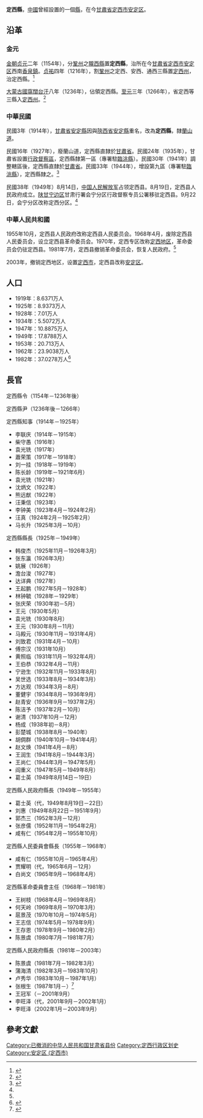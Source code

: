 {{Infobox Former Subdivision
|native_name = 
|conventional_long_name = 定西縣
|common_name = 定西縣
|subdivision = [[縣|縣]]
|nation = [[金朝|金朝]]、[[蒙古帝國|大蒙古國]]、{{Flagicon|ROC|1912}}{{ROC}}、{{PRC}}
|year_start = 1154年
|event_start = 
|date_start = 
|event1 = 省入[[定西州|定西州]]
|year_event1 = 1266年
|year_end = 2003年
|event_end = 
|date_end = 
|life_span = 1154年－1266年<br /><br />1914年－2003年
|p1 = 陇西县
|s1 = 定西州
|p2 = 安定縣 (明朝)
|flag_p2 = Flag of the Republic of China 1912-1928.svg
|s2 = 安定区 (定西市)
|flag_s2 = Flag of the People's Republic of China.svg
|image_flag = 
|image_coat = 
|image_map = 
|image_map_caption = 
|capital = 
|common_languages       = 
|stat_year1             = 
|stat_area1             = 
|stat_pop1              = 
|today = {{CHN}}[[甘肅省|甘肅省]][[定西市|定西市]][[安定区_(定西市)|安定区]]
}}
'''定西縣'''，[[中國|中國]]曾經設置的一個[[縣|縣]]，在今[[甘肅省|甘肅省]][[定西市|定西市]][[安定区_(定西市)|安定区]]。

==沿革==
===金元===
[[金朝|金朝]][[贞元_(金朝)|贞元]]二年（1154年），分[[鞏州|鞏州]]之[[隴西縣|隴西縣]]置'''定西縣'''，治所在今[[甘肅省|甘肅省]][[定西市|定西市]][[安定区_(定西市)|安定区]]西南[[香泉镇_(定西市)|香泉鎮]]。[[贞祐|贞祐]]四年（1216年），割[[鞏州|鞏州]]之定西、安西、通西三縣置[[定西州|定西州]]，治定西縣。<ref>{{cite book|author=余蔚|title=中国行政区划通史·遼金卷|location=[[上海|上海]]|publisher=复旦大学出版社|year=2012年|page=第905-909页}}</ref>

[[蒙古帝國|大蒙古國]][[窩闊台汗|窩闊台汗]]八年（1236年），佔領定西縣。[[至元_(忽必烈)|至元]]三年（1266年），省定西等三縣入[[定西州|定西州]]。<ref>{{cite book|author=李治安、薛磊|title=中国行政区划通史·元代卷|location=[[上海|上海]]|publisher=复旦大学出版社|year=2009年|page=第160-161页}}</ref>

===中華民國===
民國3年（1914年），[[甘肅省|甘肅省]][[安定縣_(明朝)|安定縣]]因與[[陝西省|陝西省]][[安定縣_(元朝)|安定縣]]重名，改為'''定西縣'''，隸[[蘭山道|蘭山道]]。

民國16年（1927年），廢蘭山道，定西縣直隸於[[甘肅省|甘肅省]]。民國24年（1935年），甘肅省設置[[行政督察區|行政督察區]]，定西縣隸第一區（專署駐[[臨洮縣|臨洮縣]]）。民國30年（1941年）調整轄區後，定西縣直隸於[[甘肅省|甘肅省]]。民國33年（1944年），增設第九區（專署駐[[臨洮縣|臨洮縣]]），定西縣隸之。<ref name=mgl>{{cite book|author=傅林祥、郑宝恒|title=中国行政区划通史·中华民国卷|location=[[上海|上海]]|publisher=复旦大学出版社|year=2007年|page=第408-418页}}</ref>

民國38年（1949年）8月14日，[[中国人民解放军|中国人民解放军]]占领定西县。8月19日，定西县人民政府成立。[[陕甘宁边区|陕甘宁边区]]甘肃行署会宁分区行政督察专员公署移驻定西县。9月22日，会宁分区改称定西分区。<ref name=dx1/>

===中華人民共和國===
1955年10月，定西县人民政府改称定西县人民委员会。1968年4月，废除定西县人民委员会，设立定西县革命委员会。1970年，定西专区改称[[定西地区|定西地区]]，革命委员会仍驻定西县。1981年7月，定西县撤销革命委员会，恢复人民政府。<ref name=dx1/>

2003年，撤销定西地区，设置[[定西市|定西市]]，定西县改称[[安定区_(定西市)|安定区]]。

==人口==
*1919年：8.6371万人
*1925年：8.9373万人
*1928年：7.01万人
*1934年：5.5072万人
*1947年：10.8875万人
*1949年：17.8788万人
*1953年：20.713万人
*1962年：23.9038万人
*1982年：37.0278万人<ref name=dx2>{{cite book|author=定西县志编纂委员会|title=定西县志|location=[[兰州|兰州]]|publisher=甘肃人民出版社|year=1990年|page=第134-135页}}</ref>

==長官==
;定西縣令（1154年－1236年後）

;定西縣尹（1236年後－1266年）

;定西縣知事（1914年－1925年）
*李联庆（1914年－1915年）
*柴守愚（1916年）
*袁光铣（1917年）
*蕭荣策（1917年－1918年）
*刘一挂（1918年－1919年）
*陈长龄（1919年－1921年6月）
*袁光铣（1921年）
*沈炳文（1922年）
*熊远猷（1922年）
*汪秉信（1923年）
*李钟美（1923年4月－1924年2月）
*汪真（1924年2月－1925年2月）
*马长升（1925年3月－10月）

;定西縣縣長（1925年－1949年）
*韩俊杰（1925年11月－1926年3月）
*张东瀛（1926年3月）
*姚展（1926年）
*澹台浚（1927年）
*达详典（1927年）
*王起鹏（1927年5月－1928年）
*林钟毓（1928年－1929年）
*张庆荣（1930年初－5月）
*王元（1930年5月）
*袁光铣（1930年8月）
*王元（1930年8月－11月）
*马殿元（1930年11月－1931年4月）
*刘致君（1931年4月－10月）
*傅宗汉（1931年10月）
*黄照临（1931年11月－1932年4月）
*王伯恭（1932年4月－11月）
*宁逊生（1932年11月－1933年8月）
*吴世选（1933年8月－1934年3月）
*方达观（1934年3月－8月）
*董健宇（1934年8月－1936年9月）
*赵青安（1936年9月－1937年2月）
*陈洁予（1937年2月－10月）
*谢清（1937年10月－12月）
*杨成（1938年初－8月）
*彭楚城（1938年8月－1940年）
*胡倜群（1940年10月－1941年4月）
*赵文焕（1941年4月－8月）
*王润生（1941年8月－1944年3月）
*王尚仁（1944年3月－1947年5月）
*阎重义（1947年5月－1949年8月）
*葛士英（1949年8月14日－19日）

;定西縣人民政府縣長（1949年－1955年）
*葛士英（代，1949年8月19日－22日）
*刘惠（1949年8月22日－1951年9月）
*郭杰三（1952年3月－12月）
*张彦儒（1952年11月－1954年2月）
*咸有仁（1954年2月－1955年10月）

;定西縣人民委員會縣長（1955年－1968年）
*咸有仁（1955年10月－1965年4月）
*贾耀明（代，1965年6月－12月）
*白尚文（1965年9月－1968年4月）

;定西縣革命委員會主任（1968年－1981年）
*王树枝（1968年4月－1969年8月）
*何天岭（1969年8月－1970年3月）
*扈景茂（1970年10月－1974年5月）
*王志信（1974年5月－1978年9月）
*王存恩（1978年9月－1980年2月）
*陈景虞（1980年7月－1981年7月）

;定西縣人民政府縣長（1981年－2003年）
*陈景虞（1981年7月－1982年3月）
*蒲海清（1982年3月－1983年10月）
*卢秀华（1983年10月－1987年1月）
*张根生（1987年1月－）<ref name=dx1>{{cite book|author=定西县志编纂委员会|title=定西县志|location=[[兰州|兰州]]|publisher=甘肃人民出版社|year=1990年|page=第252-269页}}</ref>
*王冠军（－2001年9月）
*李旺泽（代，2001年9月－2002年1月）
*李旺泽（2002年1月－2003年9月）

==參考文獻==
{{reflist|2}}

{{DEFAULTSORT:D}}
[[Category:已撤消的中华人民共和国甘肃省县份|Category:已撤消的中华人民共和国甘肃省县份]]
[[Category:定西行政区划史|Category:定西行政区划史]]
[[Category:安定区_(定西市)|Category:安定区 (定西市)]]
